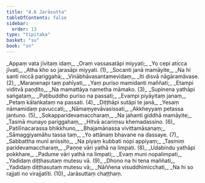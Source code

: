 ```yaml
---
title: "4.6 Jarāsutta"
tableOfContents: false
sidebar:
  order: 13
type: "tipitaka"
basket: "su"
book: "sn"
---
```



<DynamicBreadcrumb />

<Division number="811" book="sn" bookNo="18" page="405">

<Paragraph number="977" type="verses" book="sn">
_Appaṃ vata jīvitaṃ idaṃ,_  
_Oraṃ vassasatāpi miyyati;_  
_Yo cepi aticca jīvati,_  
_Atha kho so jarasāpi miyyati. (1)_  

</Paragraph>

</Division>
<Division number="812" book="sn" bookNo="18" page="405">

<Paragraph number="978" type="verses" book="sn">
_Socanti janā mamāyite,_  
_Na hi santi niccā pariggahā;_  
_Vinābhāvasantamevidaṃ,_  
_Iti disvā nāgāramāvase. (2)_  

</Paragraph>

</Division>
<Division number="813" book="sn" bookNo="18" page="405">

<Paragraph number="979" type="verses" book="sn">
_Maraṇenapi taṃ pahīyati,_  
_Yaṃ puriso mamidanti maññati;_  
_Etampi viditvā paṇḍito,_  
_Na mamattāya nametha māmako. (3)_  

</Paragraph>

</Division>
<Division number="814" book="sn" bookNo="18" page="405">

<Paragraph number="980" type="verses" book="sn">
_Supinena yathāpi saṅgataṃ,_  
_Paṭibuddho puriso na passati;_  
_Evampi piyāyitaṃ janaṃ,_  
_Petaṃ kālaṅkataṃ na passati. (4)_  

</Paragraph>

</Division>
<Division number="815" book="sn" bookNo="18" page="405">

<Paragraph number="981" type="verses" book="sn">
_Diṭṭhāpi sutāpi te janā,_  
_Yesaṃ nāmamidaṃ pavuccati;_  
_Nāmaṃyevāvasissati,_  
_Akkheyyaṃ petassa jantuno. (5)_  

</Paragraph>

</Division>
<Division number="816" book="sn" bookNo="18" page="405">

<Paragraph number="982" type="verses" book="sn">
_Sokapparidevamaccharaṃ,_  
_Na jahanti giddhā mamāyite;_  
_Tasmā munayo pariggahaṃ,_  
_Hitvā acariṃsu khemadassino. (6)_  

</Paragraph>

</Division>
<Division number="817" book="sn" bookNo="18" page="406">

<Paragraph number="983" type="verses" book="sn">
_Patilīnacarassa bhikkhuno,_  
_Bhajamānassa vivittamāsanaṃ;_  
_Sāmaggiyamāhu tassa taṃ,_  
_Yo attānaṃ bhavane na dassaye. (7)_  

</Paragraph>

</Division>
<Division number="818" book="sn" bookNo="18" page="406">

<Paragraph number="984" type="verses" book="sn">
_Sabbattha munī anissito,_  
_Na piyaṃ kubbati nopi appiyaṃ;_  
_Tasmiṃ paridevamaccharaṃ,_  
_Paṇṇe vāri yathā na limpati. (8)_  

</Paragraph>

</Division>
<Division number="819" book="sn" bookNo="18" page="406">

<Paragraph number="985" type="verses" book="sn">
_Udabindu yathāpi pokkhare,_  
_Padume vāri yathā na limpati;_  
_Evaṃ muni nopalimpati,_  
_Yadidaṃ diṭṭhasutaṃ mutesu vā. (9)_  

</Paragraph>

</Division>
<Division number="820" book="sn" bookNo="18" page="406">

<Paragraph number="986" type="verses" book="sn">
_Dhono na hi tena maññati,_  
_Yadidaṃ diṭṭhasutaṃ mutesu vā;_  
_Nāññena visuddhimicchati,_  
_Na hi so rajjati no virajjatīti. (10)_  


</Paragraph>
</Division>

<Paragraph number="987" type="center" book="sn">
Jarāsuttaṃ chaṭṭhaṃ.
</Paragraph>